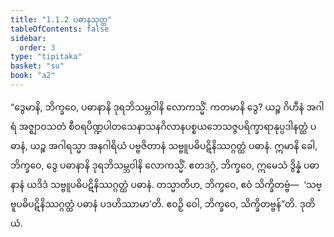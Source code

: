 ```yaml
---
title: "1.1.2 ပဓာနသုတ္တ"
tableOfContents: false
sidebar:
  order: 3
type: "tipitaka"
basket: "su"
book: "a2"
---
```



<DynamicBreadcrumb />

<Division number="2" book="a2">

<Paragraph number="7" book="a2">
“ဒွေမာနိ, ဘိက္ခဝေ, ပဓာနာနိ ဒုရဘိသမ္ဘဝါနိ လောကသ္မိံ. ကတမာနိ ဒွေ? ယဉ္စ ဂိဟီနံ အဂါရံ အဇ္ဈာဝသတံ စီဝရပိဏ္ဍပါတသေနာသနဂိလာနပစ္စယဘေသဇ္ဇပရိက္ခာရာနုပ္ပဒါနတ္ထံ ပဓာနံ, ယဉ္စ အဂါရသ္မာ အနဂါရိယံ ပဗ္ဗဇိတာနံ သဗ္ဗူပဓိပဋိနိဿဂ္ဂတ္ထံ ပဓာနံ. ဣမာနိ ခေါ, ဘိက္ခဝေ, ဒွေ ပဓာနာနိ ဒုရဘိသမ္ဘဝါနိ လောကသ္မိံ.
</Paragraph>

<Paragraph number="8" book="a2">
ဧတဒဂ္ဂံ, ဘိက္ခဝေ, ဣမေသံ ဒွိန္နံ ပဓာနာနံ ယဒိဒံ သဗ္ဗူပဓိပဋိနိဿဂ္ဂတ္ထံ ပဓာနံ. တသ္မာတိဟ, ဘိက္ခဝေ, ဧဝံ သိက္ခိတဗ္ဗံ—  ‘သဗ္ဗူပဓိပဋိနိဿဂ္ဂတ္ထံ ပဓာနံ ပဒဟိဿာမာ’တိ. ဧဝဉှိ ဝေါ, ဘိက္ခဝေ, သိက္ခိတဗ္ဗန်”တိ.

</Paragraph>
</Division>

<Paragraph number="9" type="center" book="a2">
ဒုတိယံ.
</Paragraph>